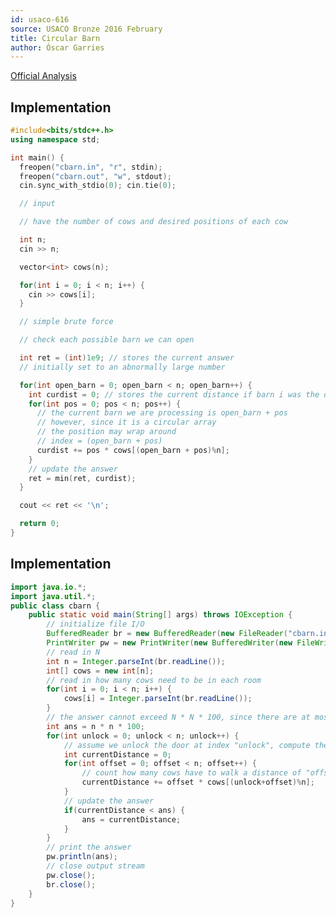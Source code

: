 ```yaml
---
id: usaco-616
source: USACO Bronze 2016 February
title: Circular Barn
author: Óscar Garries
---
```


[Official Analysis](http://www.usaco.org/current/data/sol_cbarn_bronze_feb16.html)

<LanguageSection>
<CPPSection>

## Implementation

```cpp
#include<bits/stdc++.h>
using namespace std;

int main() {
  freopen("cbarn.in", "r", stdin);
  freopen("cbarn.out", "w", stdout);
  cin.sync_with_stdio(0); cin.tie(0);

  // input

  // have the number of cows and desired positions of each cow

  int n;
  cin >> n;

  vector<int> cows(n);

  for(int i = 0; i < n; i++) {
    cin >> cows[i];
  }

  // simple brute force

  // check each possible barn we can open

  int ret = (int)1e9; // stores the current answer
  // initially set to an abnormally large number

  for(int open_barn = 0; open_barn < n; open_barn++) {
    int curdist = 0; // stores the current distance if barn i was the opened barn
    for(int pos = 0; pos < n; pos++) {
      // the current barn we are processing is open_barn + pos
      // however, since it is a circular array 
      // the position may wrap around
      // index = (open_barn + pos)
      curdist += pos * cows[(open_barn + pos)%n];
    }
    // update the answer
    ret = min(ret, curdist);
  }

  cout << ret << '\n';

  return 0;
}

```

</CPPSection>
	
<JavaSection>
	
## Implementation	
	
```java
import java.io.*;
import java.util.*;
public class cbarn {
	public static void main(String[] args) throws IOException {
		// initialize file I/O
		BufferedReader br = new BufferedReader(new FileReader("cbarn.in"));
		PrintWriter pw = new PrintWriter(new BufferedWriter(new FileWriter("cbarn.out")));
		// read in N
		int n = Integer.parseInt(br.readLine());
		int[] cows = new int[n];
		// read in how many cows need to be in each room
		for(int i = 0; i < n; i++) {
			cows[i] = Integer.parseInt(br.readLine());
		}
		// the answer cannot exceed N * N * 100, since there are at most 100N cows, each of which can move at most N
		int ans = n * n * 100;
		for(int unlock = 0; unlock < n; unlock++) {
			// assume we unlock the door at index "unlock", compute the distance all cows travel
			int currentDistance = 0;
			for(int offset = 0; offset < n; offset++) {
				// count how many cows have to walk a distance of "offset"
				currentDistance += offset * cows[(unlock+offset)%n];
			}
			// update the answer
			if(currentDistance < ans) {
				ans = currentDistance;
			}
		}
		// print the answer
		pw.println(ans);
		// close output stream
		pw.close();
		br.close();
	}
}
```
	
</JavaSection>
	
</LanguageSection>
